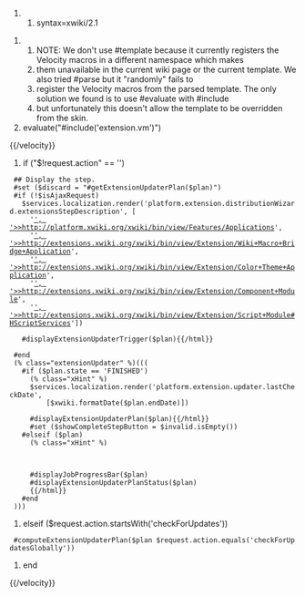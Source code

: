 ##syntax=xwiki/2.1
{{velocity output="false"}}
## NOTE: We don't use #template because it currently registers the Velocity macros in a different namespace which makes
## them unavailable in the current wiki page or the current template. We also tried #parse but it "randomly" fails to
## register the Velocity macros from the parsed template. The only solution we found is to use #evaluate with #include
## but unfortunately this doesn't allow the template to be overridden from the skin.
#evaluate("#include('extension.vm')")
{{/velocity}}

{{velocity}}
#if ("$!request.action" == '')
  ## Display the step.
  #set ($discard = "#getExtensionUpdaterPlan($plan)")
  #if (!$isAjaxRequest)
    $services.localization.render('platform.extension.distributionWizard.extensionsStepDescription', [
      '[[', '>>http://platform.xwiki.org/xwiki/bin/view/Features/Applications]]',
      '[[', '>>http://extensions.xwiki.org/xwiki/bin/view/Extension/Wiki+Macro+Bridge+Application]]',
      '[[', '>>http://extensions.xwiki.org/xwiki/bin/view/Extension/Color+Theme+Application]]',
      '[[', '>>http://extensions.xwiki.org/xwiki/bin/view/Extension/Component+Module]]',
      '[[', '>>http://extensions.xwiki.org/xwiki/bin/view/Extension/Script+Module#HScriptServices]]'])

    {{html}}#displayExtensionUpdaterTrigger($plan){{/html}}

  #end
  (% class="extensionUpdater" %)(((
    #if ($plan.state == 'FINISHED')
      (% class="xHint" %)
      $services.localization.render('platform.extension.updater.lastCheckDate',
          [$xwiki.formatDate($plan.endDate)])

      {{html}}#displayExtensionUpdaterPlan($plan){{/html}}
      #set ($showCompleteStepButton = $invalid.isEmpty())
    #elseif ($plan)
      (% class="xHint" %)
      {{translation key="platform.extension.updater.loading"/}}

      {{html}}
      #displayJobProgressBar($plan)
      #displayExtensionUpdaterPlanStatus($plan)
      {{/html}}
    #end
  )))
#elseif ($request.action.startsWith('checkForUpdates'))
  #computeExtensionUpdaterPlan($plan $request.action.equals('checkForUpdatesGlobally'))
#end
{{/velocity}}
